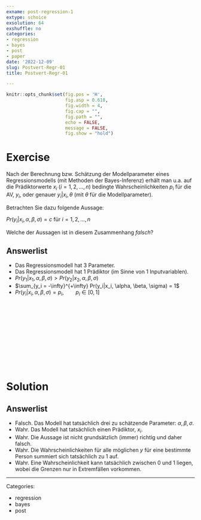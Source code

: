 ```yaml
---
exname: post-regression-1
extype: schoice
exsolution: 64
exshuffle: no
categories:
- regression
- bayes
- post
- paper
date: '2022-12-09'
slug: Postvert-Regr-01
title: Postvert-Regr-01

---
```





```r
knitr::opts_chunk$set(fig.pos = 'H',
                      fig.asp = 0.618,
                      fig.width = 4,
                      fig.cap = "", 
                      fig.path = "",
                      echo = FALSE,
                      message = FALSE,
                      fig.show = "hold")
```






# Exercise



Nach der Berechnung bzw. Schätzung der Modellparameter eines Regressionsmodells (mit Methoden der Bayes-Inferenz) 
erhält man u.a. auf die Prädiktorwerte $x_i$ ($i=1,2,...,n$) bedingte Wahrscheinlichkeiten $p_i$ für die AV, $y_i$,
oder genauer $y_i|x_i,\theta$ 
(mit $\theta$ für die Modellparameter).


Betrachten Sie dazu folgende Aussage:


$Pr(y_i|x_i, \alpha, \beta, \sigma) = c$ für $i=1,2,...,n$



Welche der Aussagen ist in diesem Zusammenhang *falsch*?


Answerlist
----------
* Das Regressionsmodell hat 3 Parameter.
* Das Regressionsmodell hat 1 Prädiktor (im Sinne von 1 Inputvariablen).
* $Pr(y_1|x_1, \alpha, \beta, \sigma) > Pr(y_2|x_2, \alpha, \beta, \sigma)$
* $\sum_{y_i = -\infty}^{+\infty} Pr(y_i|x_i, \alpha, \beta, \sigma) = 1$
* $Pr(y_i|x_i, \alpha, \beta, \sigma) = p_i, \qquad p_i \in [0,1]$



</br>
</br>
</br>
</br>
</br>
</br>
</br>
</br>
</br>
</br>

# Solution


Answerlist
----------


* Falsch. Das Modell hat tatsächlich drei zu schätzende Parameter: $\alpha, \beta, \sigma$.
* Wahr. Das Modell hat tatsächlich einen Prädiktor, $x_i$.
* Wahr. Die Aussage ist nicht grundsätzlich (immer) richtig und daher falsch.
* Wahr. Die Wahrscheinlichkeiten für alle möglichen $y$ für eine bestimmte Person summiert sich tatsächlich zu 1 auf.
* Wahr. Eine Wahrscheinlichkeit kann tatsächlich zwischen 0 und 1 liegen, wobei die Grenzen nur in Extremfällen vorkommen.




---

Categories: 

- regression
- bayes
- post


